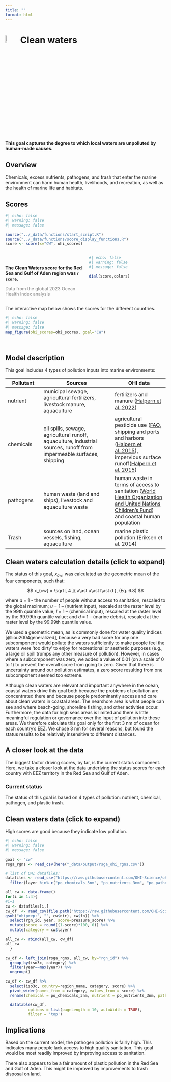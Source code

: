 ```yaml
---
title: ""
format: html
---
```


# ![](figs/clean-waters.svg){width="8%" height="8%" color="red"} Clean waters

**This goal captures the degree to which local waters are unpolluted by human-made causes.**

## Overview

Chemicals, excess nutrients, pathogens, and trash that enter the marine environment can harm human health, livelihoods, and recreation, as well as the health of marine life and habitats.

## Scores

```r
#| echo: false
#| warning: false
#| message: false

source("../_data/functions/start_script.R")
source("../_data/functions/score_display_functions.R")
score <- score(x="CW", ohi_scores)

```

::: columns
::: {.column width="50%"}
<br>

**The Clean Waters score for the Red Sea and Gulf of Aden region was `r score`.**

<span style="color: gray;">Data from the global 2023 Ocean Health Index analysis</span>
:::

::: {.column width="50%"}
```r
#| echo: false
#| warning: false
#| message: false

dial(score,colors)

```
:::
:::

The interactive map below shows the scores for the different countries.

```r
#| echo: false
#| warning: false
#| message: false
map_figure(ohi_scores=ohi_scores, goal="CW")

```

<br>

## Model description

This goal includes 4 types of pollution inputs into marine environments:

Pollutant | Sources  | OHI data
---------- | -------------------- | ---------------
nutrient  | municipal sewage, agricultural fertilizers, livestock manure, aquaculture | fertilizers and manure ([Halpern et al. 2022](https://www.nature.com/articles/s41893-022-00965-x))
chemicals | oil spills, sewage, agricultural runoff, aquaculture, industrial sources, runoff from impermeable surfaces, shipping |  agricultural pesticide use ([FAO](https://www.fao.org/faostat/en/#data and [Halpern et al. 2015](https://www.nature.com/articles/ncomms8615.)), shipping and ports and harbors ([Halpern et al. 2015](https://www.nature.com/articles/ncomms8615.)), impervious surface runoff([Halpern et al. 2015](https://www.nature.com/articles/ncomms8615.))  
pathogens | human waste (land and ships), livestock and aquaculture waste | human waste in terms of access to sanitation ([World Health Organization and United Nations Children's Fund](https://data.unicef.org)) and coastal human population 
Trash | sources on land, ocean vessels, fishing, aquaculture | marine plastic pollution (Eriksen et al. 2014)

::: {.callout-note collapse=true}
## Clean waters calculation details (click to expand)

The status of this goal, $x_{cw}$, was calculated as the geometric mean of the four components, such that:

$$
x_{cw} = \sqrt [ 4 ]{ a\ast u\ast l\ast d },  (Eq. 6.8)
$$

where $a$ = 1 - the number of people without access to sanitation, rescaled to the global maximum; $u$ = 1 – (nutrient input), rescaled at the raster level by the 99th quantile value; $l$ = 1 – (chemical input), rescaled at the raster level by the 99.99th quantile value; and $d$ = 1 – (marine debris), rescaled at the raster level by the 99.99th quantile value. 

We used a geometric mean, as is commonly done for water quality indices [@liou2004generalized], because a very bad score for any one subcomponent would pollute the waters sufficiently to make people feel the waters were ‘too dirty’ to enjoy for recreational or aesthetic purposes (e.g., a large oil spill trumps any other measure of pollution).  However, in cases where a subcomponent was zero, we added a value of 0.01 (on a scale of 0 to 1) to prevent the overall score from going to zero.  Given that there is uncertainty around our pollution estimates, a zero score resulting from one subcomponent seemed too extreme.

Although clean waters are relevant and important anywhere in the ocean, coastal waters drive this goal both because the problems of pollution are concentrated there and because people predominantly access and care about clean waters in coastal areas. The nearshore area is what people can see and where beach-going, shoreline fishing, and other activities occur. Furthermore, the data for high seas areas is limited and there is little meaningful regulation or governance over the input of pollution into these areas. We therefore calculate this goal only for the first 3 nm of ocean for each country’s EEZ. We chose 3 nm for several reasons, but found the status results to be relatively insensitive to different distances. 
:::

## A closer look at the data

The biggest factor driving scores, by far, is the current status component. Here, we take a closer look at the data underlying the status scores for each country with EEZ territory in the Red Sea and Gulf of Aden.

### Current status

The status of this goal is based on 4 types of pollution: nutrient, chemical, pathogen, and plastic trash.

::: {.callout-note collapse=true}

## Clean waters data (click to expand)
High scores are good because they indicate low pollution.
```r
#| echo: false
#| warning: false
#| message: false

goal <- "cw"
rsga_rgns <- read_csv(here("_data/output/rsga_ohi_rgns.csv"))

# list of OHI datafiles:
datafiles <- read_csv("https://raw.githubusercontent.com/OHI-Science/ohi-global/draft/metadata_documentation/layers_eez_base.csv") %>%
  filter(layer %in% c("po_chemicals_3nm", "po_nutrients_3nm", "po_pathogens", "po_trash")) 

all_cw <- data.frame()
for(i in 1:4){
#i=1
cw <- datafiles[i,] 
cw_df  <- read_csv(file.path("https://raw.githubusercontent.com/OHI-Science/ohiprep_v2023/gh-pages/",
gsub("ohiprep:", "", cw$dir), cw$fn)) %>%
  select(rgn_id, year, score=pressure_score) %>%
  mutate(score = round((1-score)*100, 0)) %>%
  mutate(category = cw$layer)

all_cw <- rbind(all_cw, cw_df)
all_cw
  }

cw_df <- left_join(rsga_rgns, all_cw, by="rgn_id") %>%
  group_by(iso3c, category) %>%
  filter(year==max(year)) %>%
  ungroup()

cw_df <- cw_df %>%
  select(iso3c, country=region_name, category, score) %>%
  pivot_wider(names_from = category, values_from = score) %>%
  rename(chemical = po_chemicals_3nm, nutrient = po_nutrients_3nm, pathogens = po_pathogens, plastic = po_trash)

  datatable(cw_df,
          options = list(pageLength = 10, autoWidth = TRUE),
          filter = 'top')


```
:::


## Implications

Based on the current model, the pathogen pollution is fairly high. This indicates many people lack access to high quality sanitation. This goal would be most readily improved by improving access to sanitation.

There also appears to be a fair amount of plastic pollution in the Red Sea and Gulf of Aden. This might be improved by improvements to trash disposal on land.


